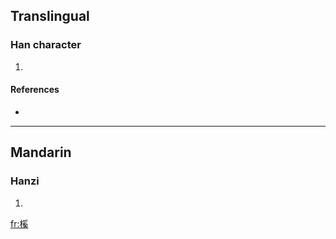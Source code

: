 ==Translingual==

===Han character===
{{Han char|rn=75|rad=木|as=10|sn=14|four=4293<sub>4</sub>|canj=木月女大 (DBVK)}}

# {{defn|Han|sort=木10}}

====References====
* {{Han ref|kx=0545.130|dkj=15296|dj=0933.040|hdz=21265.070|uh=69BD|ud=27069|bh=E250|bd=57936}}

----

==Mandarin==

===Hanzi===
{{cmn-hanzi|pin=[[xī]] ([[xi1]])|wg=hsi<sup>1</sup>}}

# {{defn|Mandarin|sort=木10}}

[[fr:榽]]